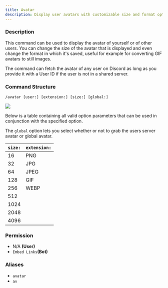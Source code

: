 ```yaml
---
title: Avatar
description: Display user avatars with customizable size and format options.
---
```


### Description

This command can be used to display the avatar of yourself or of other users. You can change the size of the avatar that
is displayed and even change the format in which it's saved, useful for example for converting GIF avatars to still
images.

The command can fetch the avatar of any user on Discord as long as you provide it with a User ID if the user is not in a
shared server.

### Command Structure

```
/avatar [user:] [extension:] [size:] [global:]
```

![](../../_assets/Ltd8hM7.png)

Below is a table containing all valid option parameters that can be used in conjunction with the specified option.

The `global` option lets you select whether or not to grab the users server avatar or global avatar.

| **`size:`** | **`extension:`** |
| ----------- | ---------------- |
| 16          | PNG              |
| 32          | JPG              |
| 64          | JPEG             |
| 128         | GIF              |
| 256         | WEBP             |
| 512         |                  |
| 1024        |                  |
| 2048        |                  |
| 4096        |                  |

### **Permission**

- N/A **(User)**
- `Embed Links`**(Bot)**

### Aliases

- `avatar`
- `av`
